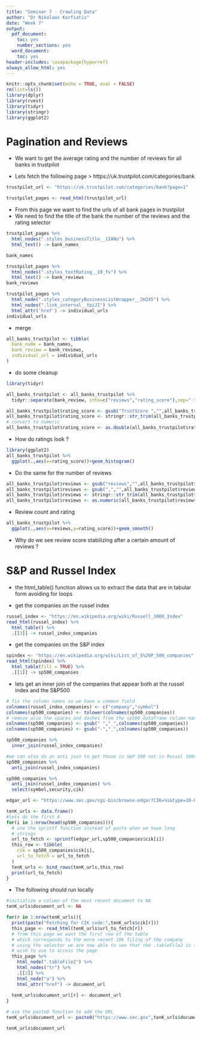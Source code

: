 ```yaml
---
title: "Seminar 7 - Crawling Data"
author: "Dr Nikolaos Korfiatis"
date: "Week 7"
output:
  pdf_document:
    toc: yes
    number_sections: yes
  word_document:
    toc: yes
header-includes: \usepackage{hyperref}
always_allow_html: yes
---
```



```r
knitr::opts_chunk$set(echo = TRUE, eval = FALSE)
rm(list=ls())
library(dplyr)
library(rvest)
library(tidyr)
library(stringr)
library(ggplot2)
```

\newpage


# Pagination and Reviews 

* We want to get the average rating and the number of reviews for all banks in trustpilot 

* Lets fetch the following page 
> https://uk.trustpilot.com/categories/bank


```r
trustpilot_url <- "https://uk.trustpilot.com/categories/bank?page=1"
```


```r
trustpilot_pages <- read_html(trustpilot_url)
```

* From this page we want to find the urls of all bank pages in trustpilot
* We need to find the title of the bank the number of the reviews and the rating
selector

```r
trustpilot_pages %>% 
  html_nodes(".styles_businessTitle__1IANo") %>% 
  html_text() -> bank_names 

bank_names

```

```r
trustpilot_pages %>% 
  html_nodes(".styles_textRating__19_fv") %>% 
  html_text() -> bank_reviews
bank_reviews
```


```r
trustpilot_pages %>% 
  html_node(".styles_categoryBusinessListWrapper__2H2X5") %>% 
  html_nodes(".link_internal__YpiJI") %>% 
  html_attr('href') -> individual_urls
individual_urls
```

* merge 

```r
all_banks_trustpilot <- tibble(
  bank_name = bank_names, 
  bank_review = bank_reviews,
  individual_url = individual_urls
)

```


* do some cleanup 

```r
library(tidyr)

all_banks_trustpilot <- all_banks_trustpilot %>% 
  tidyr::separate(bank_review, into=c("reviews","rating_score"),sep="·")
```

```r
all_banks_trustpilot$rating_score <- gsub("TrustScore ","",all_banks_trustpilot$rating_score)
all_banks_trustpilot$rating_score <- stringr::str_trim(all_banks_trustpilot$rating_score)
# convert to numeric 
all_banks_trustpilot$rating_score <- as.double(all_banks_trustpilot$rating_score)


```

* How do ratings look ? 

```r
library(ggplot2)
all_banks_trustpilot %>% 
  ggplot(.,aes(x=rating_score))+geom_histogram()
```

* Do the same for the number of reviews

```r
all_banks_trustpilot$reviews <- gsub("reviews","",all_banks_trustpilot$reviews)
all_banks_trustpilot$reviews <- gsub(",","",all_banks_trustpilot$reviews)
all_banks_trustpilot$reviews <- stringr::str_trim(all_banks_trustpilot$reviews)
all_banks_trustpilot$reviews <- as.numeric(all_banks_trustpilot$reviews)
```

* Review count and rating 

```r

all_banks_trustpilot %>% 
  ggplot(.,aes(x=reviews,y=rating_score))+geom_smooth()
```
* Why do we see review score stabilizing after a certain amount of reviews ? 

# S&P and Russel Index  


* the html_table() function allows us to extract the data that are in tabular 
form avoiding for loops


* get the companies on the russel index

```r
russel_index <- "https://en.wikipedia.org/wiki/Russell_1000_Index"
read_html(russel_index) %>% 
  html_table() %>% 
  .[[3]] -> russel_index_companies 

```

* get the companies on the S&P index 

```r
spindex <- "https://en.wikipedia.org/wiki/List_of_S%26P_500_companies"
read_html(spindex) %>% 
  html_table(fill = TRUE) %>% 
  .[[1]] -> sp500_companies

```


* lets get an inner join of the companies that appear both at the russel index 
and the S&P500

```r
# fix the column names so we have a common field 
colnames(russel_index_companies) <- c("company","symbol")
colnames(sp500_companies) <- tolower(colnames(sp500_companies))
# remove also the spaces and dashes from the sp500 dataframe column names 
colnames(sp500_companies) <- gsub(" ","_",colnames(sp500_companies))
colnames(sp500_companies) <- gsub("-","_",colnames(sp500_companies))
```

```r
sp500_companies %>% 
  inner_join(russel_index_companies)
```



```r
#we can also do an anti join to get those in S&P 500 not in Russel 1000 
sp500_companies %>% 
  anti_join(russel_index_companies)
```


```r
sp500_companies %>% 
  anti_join(russel_index_companies) %>% 
  select(symbol,security,cik) 
```


```r
edgar_url <- "https://www.sec.gov/cgi-bin/browse-edgar?CIK=%s&type=10-k"

tenK_urls <- data.frame()
#lets do the first 6 
for(i in 1:nrow(head(sp500_companies))){
  # use the sprintf function instead of paste when we have long 
  # strings 
  url_to_fetch <- sprintf(edgar_url,sp500_companies$cik[i])
  this_row <- tibble(
    cik = sp500_companies$cik[i],
    url_to_fetch = url_to_fetch
  )
  tenK_urls <- bind_rows(tenK_urls,this_row)
  print(url_to_fetch)
}

```

* The following should run locally 

```r
#initialize a column of the most recent document to NA
tenK_urls$document_url <- NA 

for(r in 1:nrow(tenK_urls)){
  print(paste("Fetching for CIK code:",tenK_urls$cik[r]))
  this_page <- read_html(tenK_urls$url_to_fetch[r])
  # from this page we want the first row of the table  
  # which corresponds to the more recent 10k filing of the company
  # using the selector we are now able to see that the .tableFile2 is the selector we 
  # wish to use to access the page
  this_page %>% 
    html_node(".tableFile2") %>% 
    html_nodes("tr") %>%
    .[[2]] %>% 
    html_node("a") %>% 
    html_attr("href") -> document_url
  
  tenK_urls$document_url[r] <- document_url
}
```

```r
# use the paste0 function to add the URL 
tenK_urls$document_url <- paste0("https://www.sec.gov",tenK_urls$document_url)

```

```r
tenK_urls$document_url
```


